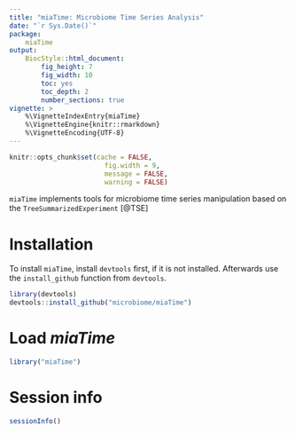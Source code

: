 ```yaml
---
title: "miaTime: Microbiome Time Series Analysis"
date: "`r Sys.Date()`"
package: 
    miaTime
output: 
    BiocStyle::html_document:
        fig_height: 7
        fig_width: 10
        toc: yes
        toc_depth: 2
        number_sections: true
vignette: >
    %\VignetteIndexEntry{miaTime}
    %\VignetteEngine{knitr::rmarkdown}
    %\VignetteEncoding{UTF-8}
---
```


```r
knitr::opts_chunk$set(cache = FALSE,
                        fig.width = 9,
                        message = FALSE,
                        warning = FALSE)
```

`miaTime` implements tools for microbiome time series manipulation based on the
`TreeSummarizedExperiment` [@TSE] 

# Installation

To install `miaTime`, install `devtools` first, if it is not installed.
Afterwards use the `install_github` function from `devtools`.

```r
library(devtools)
devtools::install_github("microbiome/miaTime")
```

# Load *miaTime*

```r
library("miaTime")
```

# Session info

```r
sessionInfo()
```
